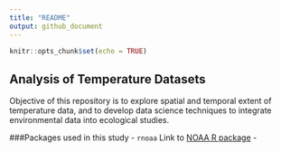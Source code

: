 ```yaml
---
title: "README"
output: github_document
---
```


```r
knitr::opts_chunk$set(echo = TRUE)
```
##  Analysis of Temperature Datasets 

Objective of this repository is to explore spatial and temporal extent of temperature data, and to develop data science techniques to integrate environmental data into ecological studies. 

###Packages used in this study 
- `rnoaa` Link to [NOAA R package](https://ropensci.org/blog/2014/03/13/rnoaa/)
- 

